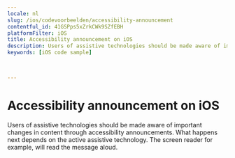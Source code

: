 ```yaml
---
locale: nl
slug: /ios/codevoorbeelden/accessibility-announcement
contentful_id: 41GSPps5xZrkCWk9SZfEBH
platformFilter: iOS
title: Accessibility announcement on iOS
description: Users of assistive technologies should be made aware of important changes in content through accessibility announcements.
keywords: [iOS code sample]


	
---
```


# Accessibility announcement on iOS

Users of assistive technologies should be made aware of important changes in content through accessibility announcements. What happens next depends on the active assistive technology. The screen reader for example, will read the message aloud.

<CodeSample id="accessibility-announcement" locale="nl" platform="ios"/>